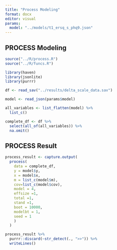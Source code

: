 ```yaml
---
title: "Process Modeling"
format: docx
editor: visual
params:
  model: "../models/t1_ersq_s_phq9.json"
---
```


## PROCESS Modeling

```r
source("../R/process.R")
source("../R/funcs.R")
```

```r
library(haven)
library(jsonlite)
library(purrr)
```

```r
df <- read_sav("../results/delta_scale_data.sav")
```

```r
model <- read_json(params$model)
```

```r
all_variables <- list_flatten(model) %>% 
  list_c()
```

```r
complete_df <- df %>% 
  select(all_of(all_variables)) %>% 
  na.omit()
```

## PROCESS Result

```r
process_result <- capture.output(
  process(
    data = complete_df, 
    y = model$y, 
    x = model$x, 
    m = list_c(model$m),
    cov=list_c(model$cov),
    model = 4, 
    effsize =1, 
    total =1, 
    stand =1, 
    boot = 10000, 
    modelbt = 1, 
    seed = 1
    )
  )

process_result %>% 
  purrr::discard(~str_detect(., ">>")) %>% 
  writeLines()
```

